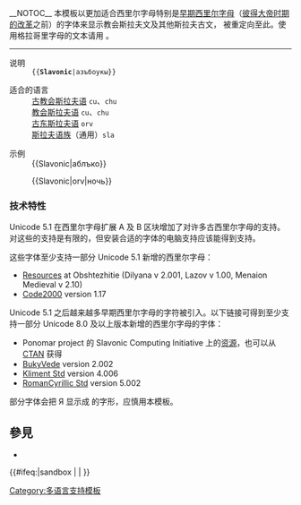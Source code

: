 <includeonly><!-- 在這裡加入模板的保護標識 --></includeonly><noinclude>{{Documentation subpage}}</noinclude>__NOTOC__
<!-- 在本行下編輯模板說明 -->
本模板以更加适合西里尔字母特别是[[早期西里尔字母]]（[[俄语正写法改革|彼得大帝时期的改革]]之前）的字体来显示教会斯拉夫文及其他斯拉夫古文，{{tl|slavonic}} 被重定向至此。使用格拉哥里字母的文本请用 {{tl|Script/Glagolitic}}。

----

; 说明
: <code>&#x007B;{'''Slavonic'''|азъбоукы}}</code>

; 适合的语言
: [[古教会斯拉夫语]] <code>cu</code>、<code>chu</code>
: [[教会斯拉夫语]] <code>cu</code>、<code>chu</code>
: [[古东斯拉夫语]] <code>orv</code>
: [[斯拉夫语族]]（通用）<code>sla</code>

; 示例
: <nowiki>{{Slavonic|аблъко}}</nowiki>
:: {{Slavonic|аблъко}}
: <nowiki>{{Slavonic|orv|ночь}}</nowiki>
:: {{Slavonic|orv|ночь}}

=== 技术特性 ===
Unicode 5.1 在西里尔字母扩展 A 及 B 区块增加了对许多古西里尔字母的支持。对这些的支持是有限的，但安装合适的字体的电脑支持应该能得到支持。

这些字体至少支持一部分 Unicode 5.1 新增的西里尔字母：
* [http://www.obshtezhitie.net/res/index.html Resources] at Obshtezhitie (Dilyana v 2.001, Lazov v 1.00, Menaion Medieval v 2.10)
* [http://www.code2000.net/code2000_page.htm Code2000] version 1.17

Unicode 5.1 之后越来越多早期西里尔字母的字符被引入。以下链接可得到至少支持一部分 Unicode 8.0 及以上版本新增的西里尔字母的字体：
* Ponomar project 的 Slavonic Computing Initiative 上的[http://www.ponomar.net/cu_support/fonts.html 资源]，也可以从 [https://www.ctan.org/tex-archive/fonts/fonts-churchslavonic CTAN] 获得
* [http://kodeks.uni-bamberg.de/AKSL/Schrift/BukyVede.htm BukyVede] version 2.002
* [http://kodeks.uni-bamberg.de/AKSL/Schrift/KlimentStd.htm Kliment Std] version 4.006
* [http://kodeks.uni-bamberg.de/AKSL/Schrift/RomanCyrillicStd.htm RomanCyrillic Std] version 5.002

部分字体会把 Я 显示成 {{Slavonic|Ꙗ}} 的字形，应慎用本模板。

== 參見 ==
*{{tl|script}}

<includeonly>{{#ifeq:{{SUBPAGENAME}}|sandbox | |
<!-- 本行下加入模板的分類，跨維基連結加入Wikidata（參見[[Wikipedia:Wikidata]]） -->
[[Category:多语言支持模板]]
}}</includeonly>